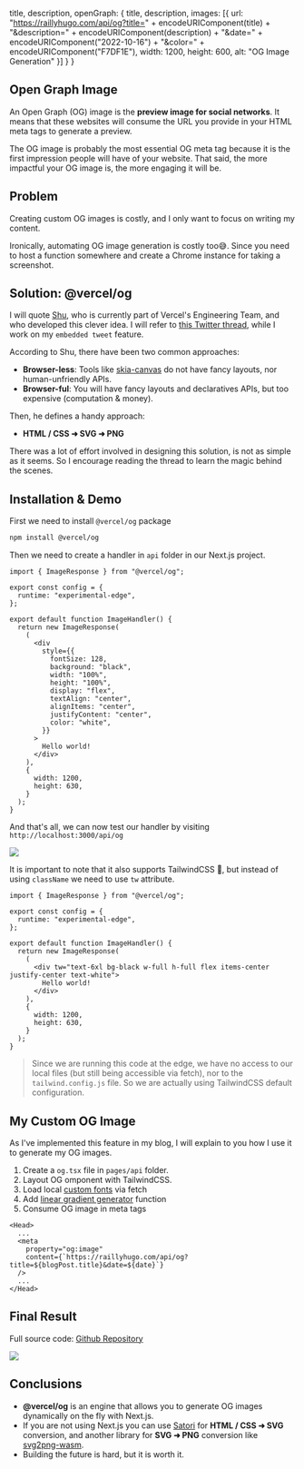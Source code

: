
  title,
  description,
  openGraph: {
    title,
    description,
    images: [{
      url: "https://raillyhugo.com/api/og?title=" + encodeURIComponent(title) + "&description=" + encodeURIComponent(description) + "&date=" + encodeURIComponent("2022-10-16") + "&color=" + encodeURIComponent("F7DF1E"),
      width: 1200,
      height: 600,
      alt: "OG Image Generation"
    }]
  }
}


## Open Graph Image

An Open Graph (OG) image is the **preview image for social networks**.
It means that these websites will consume the URL you provide in your HTML meta tags to generate a preview.

The OG image is probably the most essential OG meta tag because it is the first impression people will have of your website. That said, the more impactful your OG image is, the more engaging it will be.

## Problem

Creating custom OG images is costly, and I only want to focus on writing my content.

Ironically, automating OG image generation is costly too😅. Since you need to host a function somewhere and create a Chrome instance for taking a screenshot.

## Solution: @vercel/og

I will quote [Shu](https://twitter.com/shuding_), who is currently part of Vercel's Engineering Team, and who developed this clever idea. I will refer to [this Twitter thread](https://twitter.com/shuding_/status/1579607964549513217), while I work on my `embedded tweet` feature.

According to Shu, there have been two common approaches:

- **Browser-less**: Tools like [skia-canvas](https://github.com/samizdatco/skia-canvas) do not have fancy layouts, nor human-unfriendly APIs.
- **Browser-ful**: You will have fancy layouts and declaratives APIs, but too expensive (computation & money).

Then, he defines a handy approach:

- **HTML / CSS ➜ SVG ➜ PNG**

There was a lot of effort involved in designing this solution, is not as simple as it seems. So I encourage reading the thread to learn the magic behind the scenes.

## Installation & Demo

First we need to install `@vercel/og` package

```bash title="Terminal"
npm install @vercel/og
```

Then we need to create a handler in `api` folder in our Next.js project.

```tsx showLineNumbers title="pages/api/og.tsx"
import { ImageResponse } from "@vercel/og";

export const config = {
  runtime: "experimental-edge",
};

export default function ImageHandler() {
  return new ImageResponse(
    (
      <div
        style={{
          fontSize: 128,
          background: "black",
          width: "100%",
          height: "100%",
          display: "flex",
          textAlign: "center",
          alignItems: "center",
          justifyContent: "center",
          color: "white",
        }}
      >
        Hello world!
      </div>
    ),
    {
      width: 1200,
      height: 630,
    }
  );
}
```

And that's all, we can now test our handler by visiting `http://localhost:3000/api/og`

<Image src="/images/hello-world.png" width={2385} height={1246} />

It is important to note that it also supports TailwindCSS 🤩, but instead of using `className` we need to use `tw` attribute.

```tsx showLineNumbers {10} title="pages/api/og.tsx"
import { ImageResponse } from "@vercel/og";

export const config = {
  runtime: "experimental-edge",
};

export default function ImageHandler() {
  return new ImageResponse(
    (
      <div tw="text-6xl bg-black w-full h-full flex items-center justify-center text-white">
        Hello world!
      </div>
    ),
    {
      width: 1200,
      height: 630,
    }
  );
}
```

> Since we are running this code at the edge, we have no access to our local files (but still being accessible via fetch), nor to the `tailwind.config.js` file.
> So we are actually using TailwindCSS default configuration.

## My Custom OG Image

As I've implemented this feature in my blog, I will explain to you how I use it to generate my OG images.

1. Create a `og.tsx` file in `pages/api` folder.
2. Layout OG omponent with TailwindCSS.
3. Load local [custom fonts](https://vercel.com/docs/concepts/functions/edge-functions/og-image-examples#using-a-custom-font) via fetch
4. Add [linear gradient generator](https://github.com/Railly/website/blob/main/app/api/og/route.tsx) function
5. Consume OG image in meta tags

```tsx showLineNumbers {5} title="pages/blog/[slug].tsx"
<Head>
  ...
  <meta
    property="og:image"
    content={`https://raillyhugo.com/api/og?title=${blogPost.title}&date=${date}`}
  />
  ...
</Head>
```

## Final Result

Full source code: [Github Repository](https://github.com/Railly/website-2022/blob/main/pages/api/og.tsx)

<Image src="/images/og-image-example.png" width={2233} height={1112} />

## Conclusions

- **@vercel/og** is an engine that allows you to generate OG images dynamically on the fly with Next.js.
- If you are not using Next.js you can use [Satori](https://github.com/vercel/satori) for **HTML / CSS ➜ SVG** conversion, and another library for **SVG ➜ PNG** conversion like [svg2png-wasm](https://github.com/ssssota/svg2png-wasm).
- Building the future is hard, but it is worth it.
